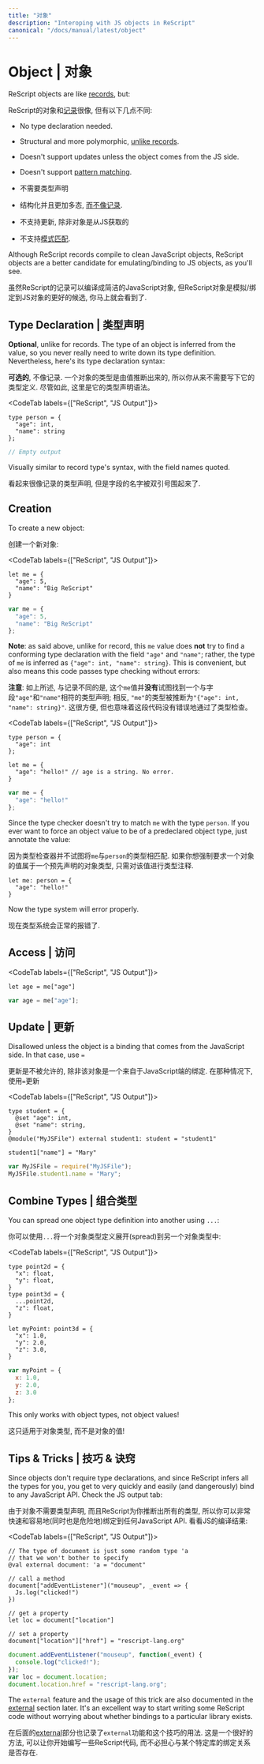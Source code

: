 ```yaml
---
title: "对象"
description: "Interoping with JS objects in ReScript"
canonical: "/docs/manual/latest/object"
---
```


# Object | 对象

ReScript objects are like [records](record.md), but:

ReScript的对象和[记录](record.md)很像, 但有以下几点不同:

- No type declaration needed.
- Structural and more polymorphic, [unlike records](record.md#record-types-are-found-by-field-name).
- Doesn't support updates unless the object comes from the JS side.
- Doesn't support [pattern matching](pattern-matching-destructuring).

- 不需要类型声明
- 结构化并且更加多态, [而不像记录](record.md#record-types-are-found-by-field-name).
- 不支持更新, 除非对象是从JS获取的
- 不支持[模式匹配](pattern-matching-destructuring).

<!-- TODO: support update man -->

Although ReScript records compile to clean JavaScript objects, ReScript objects are a better candidate for emulating/binding to JS objects, as you'll see.

虽然ReScript的记录可以编译成简洁的JavaScript对象, 但ReScript对象是模拟/绑定到JS对象的更好的候选, 你马上就会看到了.


## Type Declaration | 类型声明

**Optional**, unlike for records. The type of an object is inferred from the value, so you never really need to write down its type definition. Nevertheless, here's its type declaration syntax:

**可选的**, 不像记录. 一个对象的类型是由值推断出来的, 所以你从来不需要写下它的类型定义. 尽管如此, 这里是它的类型声明语法。

<CodeTab labels={["ReScript", "JS Output"]}>

```res prelude
type person = {
  "age": int,
  "name": string
};
```
```js
// Empty output
```

</CodeTab>

Visually similar to record type's syntax, with the field names quoted.

看起来很像记录的类型声明, 但是字段的名字被双引号围起来了.

<!-- TODO: document {.} and {..} -->

## Creation

To create a new object:

创建一个新对象: 

<CodeTab labels={["ReScript", "JS Output"]}>

```res example
let me = {
  "age": 5,
  "name": "Big ReScript"
}
```
```js
var me = {
  "age": 5,
  "name": "Big ReScript"
};
```

</CodeTab>

**Note**: as said above, unlike for record, this `me` value does **not** try to find a conforming type declaration with the field `"age"` and `"name"`; rather, the type of `me` is inferred as `{"age": int, "name": string}`. This is convenient, but also means this code passes type checking without errors:

**注意**: 如上所述, 与记录不同的是, 这个`me`值并**没有**试图找到一个与字段`"age"`和`"name"`相符的类型声明; 相反, `"me"`的类型被推断为`"{"age": int, "name": string}"`. 这很方便, 但也意味着这段代码没有错误地通过了类型检查。

<CodeTab labels={["ReScript", "JS Output"]}>

```res
type person = {
  "age": int
};

let me = {
  "age": "hello!" // age is a string. No error.
}
```
```js
var me = {
  "age": "hello!"
};
```

</CodeTab>

Since the type checker doesn't try to match `me` with the type `person`. If you ever want to force an object value to be of a predeclared object type, just annotate the value:

因为类型检查器并不试图将`me`与`person`的类型相匹配. 如果你想强制要求一个对象的值属于一个预先声明的对象类型, 只需对该值进行类型注释.

```res
let me: person = {
  "age": "hello!"
}
```

Now the type system will error properly.

现在类型系统会正常的报错了.

## Access | 访问

<CodeTab labels={["ReScript", "JS Output"]}>

```res
let age = me["age"]
```
```js
var age = me["age"];
```

</CodeTab>

## Update | 更新

Disallowed unless the object is a binding that comes from the JavaScript side. In that case, use `=`

更新是不被允许的, 除非该对象是一个来自于JavaScript端的绑定. 在那种情况下, 使用`=`更新

<CodeTab labels={["ReScript", "JS Output"]}>

```res example
type student = {
  @set "age": int,
  @set "name": string,
}
@module("MyJSFile") external student1: student = "student1"

student1["name"] = "Mary"
```
```js
var MyJSFile = require("MyJSFile");
MyJSFile.student1.name = "Mary";
```

</CodeTab>

## Combine Types | 组合类型

You can spread one object type definition into another using `...`:

你可以使用`...`将一个对象类型定义展开(spread)到另一个对象类型中:

<CodeTab labels={["ReScript", "JS Output"]}>

```res example
type point2d = {
  "x": float,
  "y": float,
}
type point3d = {
  ...point2d,
  "z": float,
}

let myPoint: point3d = {
  "x": 1.0,
  "y": 2.0,
  "z": 3.0,
}
```
```js
var myPoint = {
  x: 1.0,
  y: 2.0,
  z: 3.0
};
```

</CodeTab>

This only works with object types, not object values!

这只适用于对象类型, 而不是对象的值!

## Tips & Tricks | 技巧 & 诀窍

Since objects don't require type declarations, and since ReScript infers all the types for you, you get to very quickly and easily (and dangerously) bind to any JavaScript API. Check the JS output tab:

由于对象不需要类型声明, 而且ReScript为你推断出所有的类型, 所以你可以非常快速和容易地(同时也是危险地)绑定到任何JavaScript API. 看看JS的编译结果:

<CodeTab labels={["ReScript", "JS Output"]}>

```res example
// The type of document is just some random type 'a
// that we won't bother to specify
@val external document: 'a = "document"

// call a method
document["addEventListener"]("mouseup", _event => {
  Js.log("clicked!")
})

// get a property
let loc = document["location"]

// set a property
document["location"]["href"] = "rescript-lang.org"
```
```js
document.addEventListener("mouseup", function(_event) {
  console.log("clicked!");
});
var loc = document.location;
document.location.href = "rescript-lang.org";
```

</CodeTab>

The `external` feature and the usage of this trick are also documented in the [external](external#tips--tricks) section later. It's an excellent way to start writing some ReScript code without worrying about whether bindings to a particular library exists.

在后面的[external](external#tips--tricks)部分也记录了`external`功能和这个技巧的用法. 这是一个很好的方法, 可以让你开始编写一些ReScript代码, 而不必担心与某个特定库的绑定关系是否存在.
